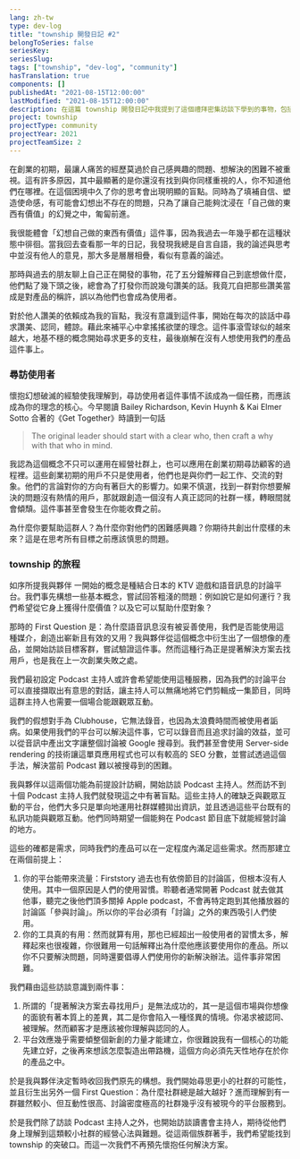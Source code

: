 ```yaml
---
lang: zh-tw
type: dev-log
title: "township 開發日記 #2"
belongToSeries: false
seriesKey: 
seriesSlug: 
tags: ["township", "dev-log", "community"]
hasTranslation: true
components: []
publishedAt: "2021-08-15T12:00:00"
lastModified: "2021-08-15T12:00:00"
description: 在這篇 township 開發日記中我提到了這個禮拜密集訪談下學到的事物，包括我們經歷了一次重大的轉折，雖然讓人煩惱且耗費時間，但我認爲這些都是值得的。在新創的初期，不只是客戶挑選我們，我們也挑選客戶，在最初要找到你願意一起合作的顧客，與他們一同成長。
project: township
projectType: community
projectYear: 2021
projectTeamSize: 2
---
```


在創業的初期，最讓人痛苦的經歷莫過於自己感興趣的問題、想解決的困難不被重視。這有許多原因，其中最顯著的是你還沒有找到與你同樣重視的人，你不知道他們在哪裡。在這個困境中久了你的思考會出現明顯的盲點。同時為了填補自信、塑造使命感，有可能會幻想出不存在的問題，只為了讓自己能夠沈浸在「自己做的東西有價值」的幻覺之中，匍匐前進。

我很能體會「幻想自己做的東西有價值」這件事，因為我過去一年幾乎都在這種狀態中徘徊。當我回去查看那一年的日記，我發現我總是自言自語，我的論述與思考中並沒有他人的意見，那大多是層層相疊，看似有意義的論述。

那時與過去的朋友聊上自己正在開發的事物，花了五分鐘解釋自己到底想做什麼，他們點了幾下頭之後，總會為了打發你而說幾句讚美的話。我竟兀自把那些讚美當成是對產品的稱許，誤以為他們也會成為使用者。

對於他人讚美的依賴成為我的盲點，我沒有意識到這件事，開始在每次的談話中尋求讚美、認同，體諒。藉此來補平心中拿搖搖欲墜的理念。這件事滾雪球似的越來越大，地基不穩的概念開始尋求更多的支柱，最後崩解在沒有人想使用我們的產品這件事上。

### 尋訪使用者

懷抱幻想破滅的經驗使我理解到，尋訪使用者這件事情不該成為一個任務，而應該成為你的理念的核心。今早閱讀 Bailey Richardson, Kevin Huynh & Kai Elmer Sotto 合著的《Get Together》時讀到一句話

> The original leader should start with a clear who, then craft a why with that who in mind.

我認為這個概念不只可以運用在經營社群上，也可以應用在創業初期尋訪顧客的過程裡。這些創業初期的用戶不只是使用者，他們也是與你們一起工作、交流的對象。他們的言論對你的方向有著巨大的影響力。如果不慎選，找到一群對你想要解決的問題沒有熱情的用戶，那就跟創造一個沒有人真正認同的社群一樣，轉眼間就會傾頹。這件事甚至會發生在你能收費之前。

為什麼你要幫助這群人？為什麼你對他們的困難感興趣？你期待共創出什麼樣的未來？這是在思考所有目標之前應該慎思的問題。

### township 的旅程

如序所提我與夥伴 一開始的概念是種結合日本的 KTV 遊戲和語音訊息的討論平台。我們事先構想一些基本概念，嘗試回答粗淺的問題：例如說它是如何運行？我們希望從它身上獲得什麼價值？以及它可以幫助什麼對象？

那時的 First Question 是：為什麼語音訊息沒有被妥善使用，我們是否能使用這種媒介，創造出嶄新且有效的又用？我與夥伴從這個概念中衍生出了一個想像的產品，並開始訪談目標客群，嘗試驗證這件事。然而這種行為正是提著解決方案去找用戶，也是我在上一次創業失敗之處。

我們最初設定 Podcast 主持人或許會希望能使用這種服務，因為我們的討論平台可以直接擷取出有意思的對話，讓主持人可以無痛地將它們剪輯成一集節目，同時這群主持人也需要一個場合能跟觀眾互動。

我們的假想對手為 Clubhouse，它無法錄音，也因為太浪費時間而被使用者詬病。如果使用我們的平台可以解決這件事，它可以錄音而且追求討論的效益，並可以從音訊中產出文字讓整個討論被 Google 搜尋到。我們甚至會使用 Server-side rendering 的技術讓這單頁應用程式也可以有較高的 SEO 分數，並嘗試透過這個手法，解決當前 Podcast 難以被搜尋到的困難。

我與夥伴以這兩個功能為前提設計訪綱，開始訪談 Podcast 主持人。然而訪不到十個 Podcast 主持人我們就發現這之中有著盲點。這些主持人的確缺乏與觀眾互動的平台，他們大多只是單向地運用社群媒體拋出資訊，並且透過這些平台既有的私訊功能與觀眾互動。他們同時期望一個能夠在 Podcast 節目底下就能經營討論的地方。

這些的確都是需求，同時我們的產品可以在一定程度內滿足這些需求。然而那建立在兩個前提上：

1. 你的平台能帶來流量：Firststory 過去也有依傍節目的討論區，但根本沒有人使用。其中一個原因是人們的使用習慣。聆聽者通常開著 Podcast 就去做其他事，聽完之後他們頂多關掉 Apple podcast，不會再特定跑到其他播放器的討論區「參與討論」。所以你的平台必須有「討論」之外的東西吸引人們使用。
2. 你的工具真的有用：然而就算有用，那也已經超出一般使用者的習慣太多，解釋起來也很複雜，你很難用一句話解釋出為什麼他應該要使用你的產品。所以你不只要解決問題，同時還要倡導人們使用你的新解決辦法。這件事非常困難。

我們藉由這些訪談意識到兩件事：

1. 所謂的「提著解決方案去尋找用戶」是無法成功的，其一是這個市場與你想像的面貌有著本質上的差異，其二是你會陷入一種怪異的情境。你渴求被認同、被理解。然而顧客才是應該被你理解與認同的人。
2. 平台效應幾乎需要傾整個新創的力量才能建立，你很難說我有一個核心的功能先建立好，之後再來想該怎麼製造出帶路機，這個方向必須先天性地存在於你的產品之中。

於是我與夥伴決定暫時收回我們原先的構想。我們開始尋思更小的社群的可能性，並且衍生出另外一個 First Question：為什麼社群總是越大越好？進而理解到有一群雖然較小、但互動性很高、討論密度極高的社群幾乎沒有被現今的平台服務到。

於是我們除了訪談 Podcast 主持人之外，也開始訪談讀書會主持人，期待從他們身上理解到這類較小社群的經營心法與難題。從這兩個族群著手，我們希望能找到 township 的突破口。而這一次我們不再預先懷抱任何解決方案。